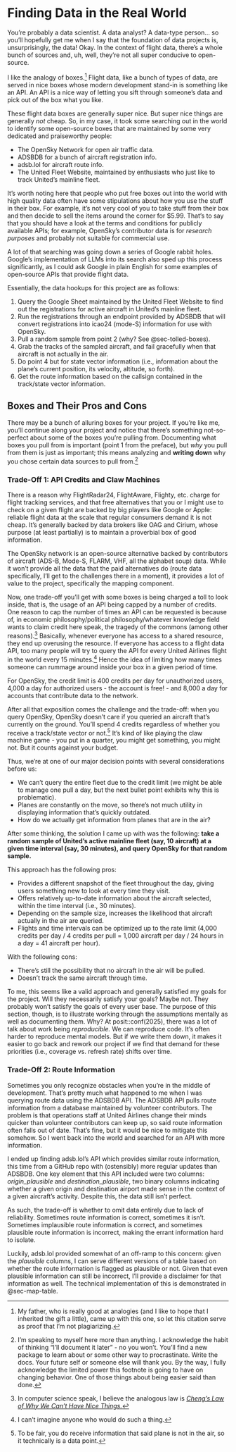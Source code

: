 # Finding Data in the Real World {#sec-finding-data}
You're probably a data scientist. A data analyst? A data-type person... so you'll hopefully get me when I say that the foundation of data projects is, unsurprisingly, the data! Okay. In the context of flight data, there's a whole bunch of sources and, uh, well, they're not all super conducive to open-source.

I like the analogy of boxes.[^1] Flight data, like a bunch of types of data, are served in nice boxes whose modern development stand-in is something like an API. An API is a nice way of letting you sift through someone's data and pick out of the box what you like.

These flight data boxes are generally super nice. But super nice things are generally *not* cheap. So, in my case, it took some searching out in the world to identify some open-source boxes that are maintained by some very dedicated and praiseworthy people:

- The OpenSky Network for open air traffic data.
- ADSBDB for a bunch of aircraft registration info.
- adsb.lol for aircraft route info.
- The United Fleet Website, maintained by enthusiasts who just like to track United's mainline fleet.

:::{.callout}
It's worth noting here that people who put free boxes out into the world with high quality data often have some stipulations about how you use the stuff in their box. For example, it's not very cool of you to take stuff from their box and then decide to sell the items around the corner for $5.99. That's to say that you should have a look at the terms and conditions for publicly available APIs; for example, OpenSky's contributor data is for *research purposes* and probably not suitable for commercial use.
:::

A lot of that searching was going down a series of Google rabbit holes. Google's implementation of LLMs into its search also sped up this process significantly, as I could ask Google in plain English for some examples of open-source APIs that provide flight data.

Essentially, the data hookups for this project are as follows: 

1. Query the Google Sheet maintained by the United Fleet Website to find out the registrations for active aircraft in United's mainline fleet.
2. Run the registrations through an endpoint provided by ADSBDB that will convert registrations into icao24 (mode-S) information for use with OpenSky.
3. Pull a random sample from point 2 (why? See @sec-tolled-boxes).
4. Grab the tracks of the sampled aircraft, and fail gracefully when that aircraft is not actually in the air.
5. Do point 4 but for state vector information (i.e., information about the plane's current position, its velocity, altitude, so forth).
6. Get the route information based on the callsign contained in the track/state vector information.

## Boxes and Their Pros and Cons
There may be a bunch of alluring boxes for your project. If you're like me, you'll continue along your project and notice that there's something not-so-perfect about some of the boxes you're pulling from. Documenting what boxes you pull from is important (point 1 from the preface), but *why* you pull from them is just as important; this means analyzing and **writing down** why you chose certain data sources to pull from.[^2]

### Trade-Off 1: API Credits and Claw Machines {#sec-tolled-boxes}
There is a reason why FlightRadar24, FlightAware, Flighty, etc. charge for flight tracking services, and that free alternatives that you or I might use to check on a given flight are backed by big players like Google or Apple: reliable flight data at the scale that regular consumers demand it is not cheap. It's generally backed by data brokers like OAG and Cirium, whose purpose (at least partially) is to maintain a proverbial box of good information.

The OpenSky network is an open-source alternative backed by contributors of aircraft (ADS-B, Mode-S, FLARM, VHF, all the alphabet soup) data. While it won't provide all the data that the paid alternatives do (route data specifically, I'll get to the challenges there in a moment), it provides a lot of value to the project, specifically the mapping component.

Now, one trade-off you'll get with some boxes is being charged a toll to look inside, that is, the usage of an API being capped by a number of credits. One reason to cap the number of times an API can be requested is because of, in economic philosophy/political philosophy/whatever knowledge field wants to claim credit here speak, the tragedy of the commons (among other reasons).[^3] Basically, whenever everyone has access to a shared resource, they end up overusing the resource. If everyone has access to a flight data API, too many people will try to query the API for every United Airlines flight in the world every 15 minutes.[^4] Hence the idea of limiting how many times someone can rummage around inside your box in a given period of time.

For OpenSky, the credit limit is 400 credits per day for unauthorized users, 4,000 a day for authorized users - the account is free! - and 8,000 a day for accounts that contribute data to the network.

After all that exposition comes the challenge and the trade-off: when you query OpenSky, OpenSky doesn't care if you queried an aircraft that's currently on the ground. You'll spend 4 credits regardless of whether you receive a track/state vector or not.[^5] It's kind of like playing the claw machine game - you put in a quarter, you might get something, you might not. But it counts against your budget.

Thus, we're at one of our major decision points with several considerations before us:

- We can't query the entire fleet due to the credit limit (we might be able to manage one pull a day, but the next bullet point exhibits why this is problematic).
- Planes are constantly on the move, so there's not much utility in displaying information that's quickly outdated.
- How do we actually get information from planes that are in the air?

After some thinking, the solution I came up with was the following: **take a random sample of United's active mainline fleet (say, 10 aircraft) at a given time interval (say, 30 minutes), and query OpenSky for that random sample.**

This approach has the following pros:

- Provides a different snapshot of the fleet throughout the day, giving users something new to look at every time they visit.
- Offers relatively up-to-date information about the aircraft selected, within the time interval (i.e., 30 minutes).
- Depending on the sample size, increases the likelihood that aircraft actually in the air are queried.
- Flights and time intervals can be optimized up to the rate limit (4,000 credits per day / 4 credits per pull = 1,000 aircraft per day / 24 hours in a day = 41 aircraft per hour).

With the following cons:

- There's still the possibility that no aircraft in the air will be pulled.
- Doesn't track the same aircraft through time.

To me, this seems like a valid approach and generally satisfied my goals for the project. Will they necessarily satisfy your goals? Maybe not. They probably won't satisfy the goals of every user base. The purpose of this section, though, is to illustrate working through the assumptions mentally as well as documenting them. Why? At posit::conf(2025), there was a lot of talk about work being *reproducible.* We can reproduce code. It's often harder to reproduce mental models. But if we write them down, it makes it easier to go back and rework our project if we find that demand for these priorities (i.e., coverage vs. refresh rate) shifts over time.

### Trade-Off 2: Route Information {#sec-route-info}
Sometimes you only recognize obstacles when you're in the middle of development. That's pretty much what happened to me when I was querying route data using the ADSBDB API. The ADSBDB API pulls route information from a database maintained by volunteer contributors. The problem is that operations staff at United Airlines change their minds quicker than volunteer contributors can keep up, so said route information often falls out of date. That's fine, but it would be nice to mitigate this somehow. So I went back into the world and searched for an API with more information.

I ended up finding adsb.lol's API which provides similar route information, this time from a GitHub repo with (ostensibly) more regular updates than ADSBDB. One key element that this API included were two columns: *origin_plausible* and *destination_plausible*, two binary columns indicating whether a given origin and destination airport made sense in the context of a given aircraft's activity. Despite this, the data still isn't perfect.

As such, the trade-off is whether to omit data entirely due to lack of reliability. Sometimes route information is correct, sometimes it isn't. Sometimes implausible route information is correct, and sometimes plausible route information is incorrect, making the errant information hard to isolate.

Luckily, adsb.lol provided somewhat of an off-ramp to this concern: given the *plausible* columns, I can serve different versions of a table based on whether the route information is flagged as plausible or not. Given that even plausible information can still be incorrect, I'll provide a disclaimer for that information as well. The technical implementation of this is demonstrated in @sec-map-table.

[^1]: My father, who is really good at analogies (and I like to hope that I inherited the gift a little), came up with this one, so let this citation serve as proof that I'm not plagiarizing.

[^2]: I'm speaking to myself here more than anything. I acknowledge the habit of thinking "I'll document it later" - no you won't. You'll find a new package to learn about or some other way to procrastinate. Write the docs. Your future self or someone else will thank you. By the way, I fully acknowledge the limited power this footnote is going to have on changing behavior. One of those things about being easier said than done.

[^3]: In computer science speak, I believe the analogous law is [*Cheng's Law of Why We Can't Have Nice Things.*](https://rstudio.github.io/promises/articles/promises_08_casestudy.html)

[^4]: I can't imagine anyone who would do such a thing.

[^5]: To be fair, you do receive information that said plane is not in the air, so it technically is a data point.